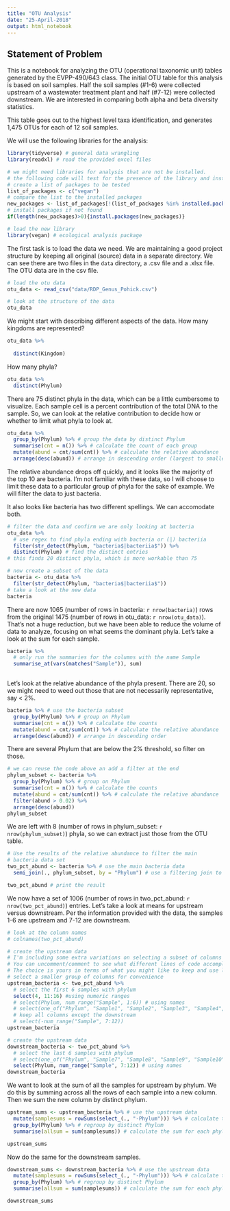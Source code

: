 ```yaml
---
title: "OTU Analysis"
date: "25-April-2018"
output: html_notebook
---
```


## Statement of Problem

This is a notebook for analyzing the OTU (operational taxonomic unit) tables generated by the EVPP-490/643 class.  The initial OTU table for this analysis is based on soil samples.  Half the soil samples (#1-6) were collected upstream of a wastewater treatment plant and half (#7-12) were collected downstream. We are interested in comparing both alpha and beta diversity statistics. 

This table goes out to the highest level taxa identification, and generates 1,475 OTUs for each of 12 soil samples.

We will use the following libraries for the analysis:

```r
library(tidyverse) # general data wrangling
library(readxl) # read the provided excel files

# we might need libraries for analysis that are not be installed.
# the following code will test for the presence of the library and install if necessary
# create a list of packages to be tested
list_of_packages <- c("vegan")
# compare the list to the installed packages
new_packages <- list_of_packages[!(list_of_packages %in% installed.packages()[,"Package"])]
# install packages if not found
if(length(new_packages)>0){install.packages(new_packages)}

# load the new library
library(vegan) # ecological analysis package
```


The first task is to load the data we need.  We are maintaining a good project structure by keeping all original (source) data in a separate directory.  We can see there are two files in the `data` directory, a .csv file and a .xlsx file.  The OTU data are in the csv file.

```r
# load the otu data
otu_data <- read_csv("data/RDP_Genus_Pohick.csv")

# look at the structure of the data
otu_data
```

We might start with describing different aspects of the data. How many kingdoms are represented?

```r
otu_data %>% 
  
  distinct(Kingdom)
```

How many phyla?

```r
otu_data %>% 
  distinct(Phylum)
```

There are 75 distinct phyla in the data, which can be a little cumbersome to visualize.  Each sample cell is a percent contribution of the total DNA to the sample.  So, we can look at the relative contribution to decide how or whether to limit what phyla to look at.

```r
otu_data %>% 
  group_by(Phylum) %>% # group the data by distinct Phylum
  summarise(cnt = n()) %>% # calculate the count of each group
  mutate(abund = cnt/sum(cnt)) %>% # calculate the relative abundance
  arrange(desc(abund)) # arrange in descending order (largest to smallest)

```

The relative abundance drops off quickly, and it looks like the majority of the top 10 are bacteria.  I'm not familiar with these data, so I will choose to limit these data to a particular group of phyla for the sake of example.  We will filter the data to just bacteria.  

It also looks like bacteria has two different spellings.  We can accomodate both.

```r
# filter the data and confirm we are only looking at bacteria
otu_data %>% 
  # use regex to find phyla ending with bacteria or (|) bacteriia
  filter(str_detect(Phylum, "bacteria$|bacteriia$")) %>% 
  distinct(Phylum) # find the distinct entries
# this finds 20 distinct phyla, which is more workable than 75

# now create a subset of the data
bacteria <- otu_data %>% 
  filter(str_detect(Phylum, "bacteria$|bacteriia$"))
# take a look at the new data
bacteria
```

There are now 1065 (number of rows in bacteria: `r nrow(bacteria)`) rows from the original 1475 (number of rows in otu_data: `r nrow(otu_data)`).  That's not a huge reduction, but we have been able to reduce the volume of data to analyze, focusing on what seems the dominant phyla.  Let's take a look at the sum for each sample.

```r
bacteria %>%
  # only run the summaries for the columns with the name Sample
  summarise_at(vars(matches("Sample")), sum)
  
```

Let's look at the relative abundance of the phyla present.  There are 20, so we might need to weed out those that are not necessarily representative, say < 2%.

```r
bacteria %>% # use the bacteria subset
  group_by(Phylum) %>% # group on Phylum
  summarise(cnt = n()) %>% # calculate the counts
  mutate(abund = cnt/sum(cnt)) %>% # calculate the relative abundance
  arrange(desc(abund)) # arrange in descending order
```

There are several Phylum that are below the 2% threshold, so filter on those.

```r
# we can reuse the code above an add a filter at the end
phylum_subset <- bacteria %>% 
  group_by(Phylum) %>% # group on Phylum
  summarise(cnt = n()) %>% # calculate the counts
  mutate(abund = cnt/sum(cnt)) %>% # calculate the relative abundance
  filter(abund > 0.02) %>% 
  arrange(desc(abund))
phylum_subset
```

We are left with 8 (number of rows in phylum_subset: `r nrow(phylum_subset)`) phyla, so we can extract just those from the OTU table.

```r
# Use the results of the relative abundance to filter the main
# bacteria data set
two_pct_abund <- bacteria %>% # use the main bacteria data
  semi_join(., phylum_subset, by = "Phylum") # use a filtering join to remove unwanted rows

two_pct_abund # print the result

```

We now have a set of 1006 (number of rows in two_pct_abund: `r nrow(two_pct_abund)`) entries.  Let's take a look at means for upstream versus downstream.  Per the information provided with the data, the samples 1-6 are upstream and 7-12 are downstream.

```r
# look at the column names
# colnames(two_pct_abund)

# create the upstream data
# I'm including some extra variations on selecting a subset of columns for reference.
# You can uncomment/comment to see what different lines of code accomplish.
# The choice is yours in terms of what you might like to keep and use later, I'm choosing to 
# select a smaller group of columns for convenience
upstream_bacteria <- two_pct_abund %>%
  # select the first 6 samples with phylum
  select(4, 11:16) #using numeric ranges
  # select(Phylum, num_range("Sample", 1:6)) # using names
  # select(one_of("Phylum", "Sample1", "Sample2", "Sample3", "Sample4", "Sample5", "Sample6")) #longhand
  # keep all columns except the downstream
  # select(-num_range("Sample", 7:12)) 
upstream_bacteria
```

```r
# create the upstream data
downstream_bacteria <- two_pct_abund %>% 
  # select the last 6 samples with phylum
  # select(one_of("Phylum", "Sample7", "Sample8", "Sample9", "Sample10", "Sample11", "Sample12"))
  select(Phylum, num_range("Sample", 7:12)) # using names
downstream_bacteria
```

We want to look at the sum of all the samples for upstream by phylum.  We do this by summing across all the rows of each sample into a new column.  Then we sum the new column by distinct phylum.

```r
upstream_sums <- upstream_bacteria %>% # use the upstream data
  mutate(samplesums = rowSums(select_(., "-Phylum"))) %>% # calculate the sum across all the samples
  group_by(Phylum) %>% # regroup by distinct Phylum
  summarise(allsum = sum(samplesums)) # calculate the sum for each phylum

upstream_sums
```

Now do the same for the downstream samples.

```r
downstream_sums <- downstream_bacteria %>% # use the upstream data
  mutate(samplesums = rowSums(select_(., "-Phylum"))) %>% # calculate the sum across all the samples
  group_by(Phylum) %>% # regroup by distinct Phylum
  summarise(allsum = sum(samplesums)) # calculate the sum for each phylum

downstream_sums
```

